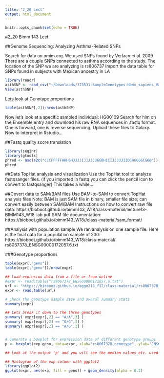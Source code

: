 ```yaml
---
title: "2_20 Lect"
output: html_document
---
```


```r
knitr::opts_chunk$set(echo = TRUE)
```

#2_20 Bimm 143 Lect

##Genome Sequencing: Analyzing Asthma-Related SNPs

Search for data on omim.org. We used SNPs found by Verlaan et al. 2009
There are a couple SNPs connected to asthma according to the study. The location of the SNP we are analyzing is rs806737
Import the data table for SNPs found in subjects with Mexican ancestry in LA
```r
library(readr)
asthSNP <- read_csv("~/Downloads/373531-SampleGenotypes-Homo_sapiens_Variation_Sample_rs8067378.csv")
View(asthSNP)
```

Lets look at Genotype proportions
```r

table(asthSNP[,2])/nrow(asthSNP)
```

Now let's look at a specific sampled individual: HG00109
Search for him on the Ensemble entry and download his raw RNA sequences in .fastq format.
One is forward, one is reverse sequencing. Upload these files to Galaxy.
Now to interpret in Rstudio...

##Fastq quality score translation
```r
library(seqinr)
library(gtools)
phred <- asc(s2c("CCCFFFFFHHHGHJJJJIJIJJJJGGBHIIIJJJJJIIDGHGGGGCGG@")) - 33
phred
```

##Data TopHat analysis and visualization
Use the TopHat tool to analyze fastqsanger files. (if you imported in fastq you can click the pencil icon to convert to fastqsanger)
This takes a while...

##Covert data to SAM/BAM files
Use BAM-to-SAM to convert TopHat analysis files
Note: BAM is just SAM file in binary, smaller file size; can convert easily between SAM/BAM
Instructions on how to convert raw file data: https://bioboot.github.io/bimm143_W18/class-material/lecture13-BIMM143_W18-lab.pdf
SAM file documentation: 
https://bioboot.github.io/bimm143_W18//class-material/sam_format/

##Analysis with population sample
We ran analysis on one sample file. Here is the final data for a population sample of 230:
https://bioboot.github.io/bimm143_W18/class-material/
rs8067378_ENSG00000172057.6.txt

###Genotype proportions
```r
table(expr[,"geno"])
table(expr[,"geno"])/nrow(expr)
```



```r
## Load expresion data from a file or from online
#expr <- read.table("rs8067378_ENSG00000172057.6.txt")
url <- "https://bioboot.github.io/bggn213_f17/class-material/rs8067378_ENSG00000172057.6.txt"
expr <- read.table(url)

# Check the genotype sample size and overal summary stats 
summary(expr)

## Lets break it down to the three genotypes
summary( expr[expr[,2] == "A/A",3] )
summary( expr[expr[,2] == "G/G",3] )
summary( expr[expr[,2] == "A/G",3] )


# Generate a boxplot for expression data of different genotype groups
p <- boxplot(exp~geno, data=expr, xlab="rs8067378 genotype", ylab="ENSG00000172057.4 (RPKM)", notch=T)

## Look at the output 'p' and you will see the median values etc. used to generate the plot

## Histogram of the exp column with ggplot2
library(ggplot2)
ggplot(expr, aes(exp, fill = geno)) + geom_density(alpha = 0.2)

```

